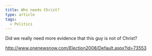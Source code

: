 ```yaml
---
title: Who needs Christ?
type: article
tags:
  - Politics
---
```


Did we really need more evidence that this guy is not of Christ?

http://www.onenewsnow.com/Election2008/Default.aspx?id=73553

